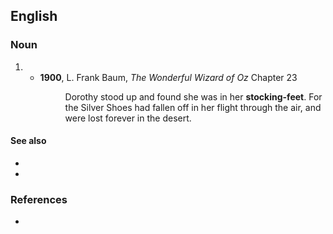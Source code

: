 {{also|stockingfeet}}
==English==

===Noun===
{{head|en|noun form|head=[[stocking]]-[[feet]]}}

# {{plural of|stocking-foot|lang=en}}
#* '''1900''', L. Frank Baum, ''The Wonderful Wizard of Oz'' Chapter 23
#*: Dorothy stood up and found she was in her '''stocking-feet'''. For the Silver Shoes had fallen off in her flight through the air, and were lost forever in the desert.

====See also====
* {{l|en|in one's stockinged feet}}
* {{l|en|stockinged}}

===References===
* {{R:Lexico|in (one's) stocking feet}}